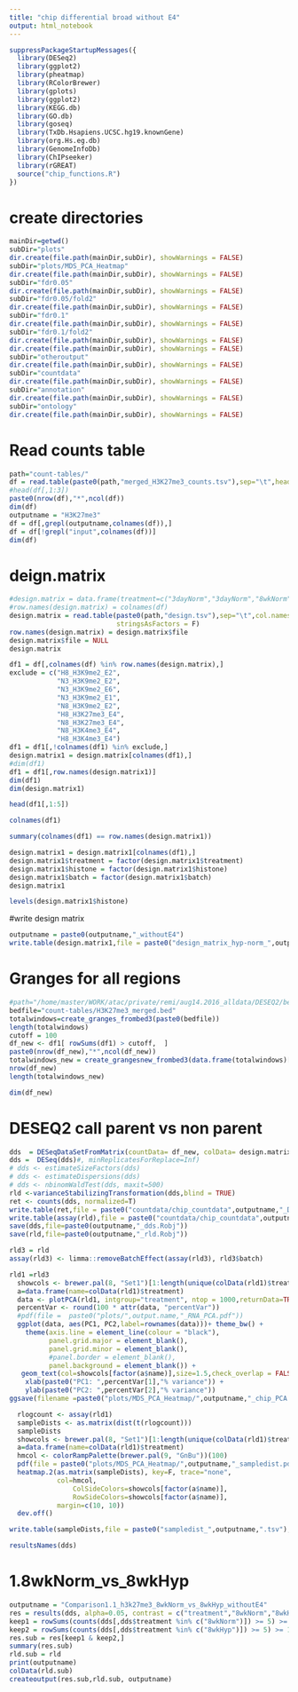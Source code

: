 ```yaml
---
title: "chip differential broad without E4"
output: html_notebook
---
```




```r
suppressPackageStartupMessages({
  library(DESeq2)
  library(ggplot2)
  library(pheatmap)
  library(RColorBrewer)
  library(gplots)
  library(ggplot2)
  library(KEGG.db)
  library(GO.db)
  library(goseq)
  library(TxDb.Hsapiens.UCSC.hg19.knownGene)
  library(org.Hs.eg.db)
  library(GenomeInfoDb)
  library(ChIPseeker)
  library(rGREAT)
  source("chip_functions.R")
})
```



# create directories
```r
mainDir=getwd()
subDir="plots"
dir.create(file.path(mainDir,subDir), showWarnings = FALSE)
subDir="plots/MDS_PCA_Heatmap"
dir.create(file.path(mainDir,subDir), showWarnings = FALSE)
subDir="fdr0.05"
dir.create(file.path(mainDir,subDir), showWarnings = FALSE)
subDir="fdr0.05/fold2"
dir.create(file.path(mainDir,subDir), showWarnings = FALSE)
subDir="fdr0.1"
dir.create(file.path(mainDir,subDir), showWarnings = FALSE)
subDir="fdr0.1/fold2"
dir.create(file.path(mainDir,subDir), showWarnings = FALSE)
dir.create(file.path(mainDir,subDir), showWarnings = FALSE)
subDir="otheroutput"
dir.create(file.path(mainDir,subDir), showWarnings = FALSE)
subDir="countdata"
dir.create(file.path(mainDir,subDir), showWarnings = FALSE)
subDir="annotation"
dir.create(file.path(mainDir,subDir), showWarnings = FALSE)
subDir="ontology"
dir.create(file.path(mainDir,subDir), showWarnings = FALSE)
```

# Read counts table
```r
path="count-tables/"
df = read.table(paste0(path,"merged_H3K27me3_counts.tsv"),sep="\t",header=T,row.names = 1)
#head(df[,1:3])
paste0(nrow(df),"*",ncol(df))
dim(df)
outputname = "H3K27me3"
df = df[,grepl(outputname,colnames(df)),]
df = df[!grepl("input",colnames(df))]
dim(df)
```

# deign.matrix
```r
#design.matrix = data.frame(treatment=c("3dayNorm","3dayNorm","8wkNorm","8wkNorm","8wkHyp","8wkHyp"))
#row.names(design.matrix) = colnames(df)
design.matrix = read.table(paste0(path,"design.tsv"),sep="\t",col.names=c("file","treatment","histone","batch"),
                           stringsAsFactors = F)
row.names(design.matrix) = design.matrix$file
design.matrix$file = NULL
design.matrix
```


```r
df1 = df[,colnames(df) %in% row.names(design.matrix),]
exclude = c("H8_H3K9me2_E2",
            "N3_H3K9me2_E2",
            "N3_H3K9me2_E6",
            "N3_H3K9me2_E1",
            "N8_H3K9me2_E2",
            "H8_H3K27me3_E4",
            "N8_H3K27me3_E4",
            "N8_H3K4me3_E4",
            "H8_H3K4me3_E4")
df1 = df1[,!colnames(df1) %in% exclude,]
design.matrix1 = design.matrix[colnames(df1),]
#dim(df1)
df1 = df1[,row.names(design.matrix1)]
dim(df1)
dim(design.matrix1)
```

```r
head(df1[,1:5])
```

```r
colnames(df1)
```

```r
summary(colnames(df1) == row.names(design.matrix1))
```


```r
design.matrix1 = design.matrix1[colnames(df1),]
design.matrix1$treatment = factor(design.matrix1$treatment)
design.matrix1$histone = factor(design.matrix1$histone)
design.matrix1$batch = factor(design.matrix1$batch)
design.matrix1
```

```r
levels(design.matrix1$histone)
```


#write design matrix
```r
outputname = paste0(outputname,"_withoutE4")
write.table(design.matrix1,file = paste0("design_matrix_hyp-norm_",outputname,".tsv"),sep = "\t", quote = F, col.names = NA)
```

# Granges for all regions
```r
#path="/home/master/WORK/atac/private/remi/aug14.2016_alldata/DESEQ2/bedfiles/"
bedfile="count-tables/H3K27me3_merged.bed"
totalwindows=create_granges_frombed3(paste0(bedfile))
length(totalwindows)
cutoff = 100
df_new <- df1[ rowSums(df1) > cutoff,  ]
paste0(nrow(df_new),"*",ncol(df_new))
totalwindows_new = create_grangesnew_frombed3(data.frame(totalwindows)[as.logical(rowSums(df1) >cutoff),])
nrow(df_new)
length(totalwindows_new)
```

```r
dim(df_new)
```

# DESEQ2 call parent vs non parent
```r
dds  = DESeqDataSetFromMatrix(countData= df_new, colData= design.matrix1, ~ treatment  + batch , rowRanges=totalwindows_new)
dds =  DESeq(dds)#, minReplicatesForReplace=Inf)
# dds <- estimateSizeFactors(dds)
# dds <- estimateDispersions(dds)
# dds <- nbinomWaldTest(dds, maxit=500)
rld <-varianceStabilizingTransformation(dds,blind = TRUE)
ret <- counts(dds, normalized=T) 
write.table(ret,file = paste0("countdata/chip_countdata",outputname,"_DESEQ2_norm.tsv"),sep="\t",row.names = TRUE,quote = FALSE,col.names = NA)
write.table(assay(rld),file = paste0("countdata/chip_countdata",outputname,"_RLD.tsv"),sep="\t",row.names = TRUE,quote = FALSE,col.names = NA)
save(dds,file=paste0(outputname,"_dds.Robj"))
save(rld,file=paste0(outputname,"_rld.Robj"))
```

```r
rld3 = rld
assay(rld3) <- limma::removeBatchEffect(assay(rld3), rld3$batch)

rld1 =rld3
  showcols <- brewer.pal(8, "Set1")[1:length(unique(colData(rld1)$treatment))]
  a=data.frame(name=colData(rld1)$treatment)
  data <- plotPCA(rld1, intgroup="treatment", ntop = 1000,returnData=TRUE)
  percentVar <- round(100 * attr(data, "percentVar"))
  #pdf(file =  paste0("plots/",output.name,"_RNA_PCA.pdf"))
  ggplot(data, aes(PC1, PC2,label=rownames(data)))+ theme_bw() +
    theme(axis.line = element_line(colour = "black"),
          panel.grid.major = element_blank(),
          panel.grid.minor = element_blank(),
          #panel.border = element_blank(),
          panel.background = element_blank()) +
   geom_text(col=showcols[factor(a$name)],size=1.5,check_overlap = FALSE)+
    xlab(paste0("PC1: ",percentVar[1],"% variance")) +
    ylab(paste0("PC2: ",percentVar[2],"% variance"))
ggsave(filename =paste0("plots/MDS_PCA_Heatmap/",outputname,"_chip_PCA.pdf") )

  rlogcount <- assay(rld1)
  sampleDists <- as.matrix(dist(t(rlogcount)))
  sampleDists
  showcols <- brewer.pal(8, "Set1")[1:length(unique(colData(rld1)$treatment))]
  a=data.frame(name=colData(rld1)$treatment)
  hmcol <- colorRampPalette(brewer.pal(9, "GnBu"))(100)
  pdf(file = paste0("plots/MDS_PCA_Heatmap/",outputname,"_sampledist.pdf"))
  heatmap.2(as.matrix(sampleDists), key=F, trace="none",
            col=hmcol,
                ColSideColors=showcols[factor(a$name)], 
                RowSideColors=showcols[factor(a$name)],
            margin=c(10, 10))
  dev.off()
```

```r
write.table(sampleDists,file = paste0("sampledist_",outputname,".tsv"),sep="\t",quote = F,col.names = NA)
```

```r
resultsNames(dds)
```



# 1.8wkNorm_vs_8wkHyp
```r
outputname = "Comparison1.1_h3k27me3_8wkNorm_vs_8wkHyp_withoutE4"
res = results(dds, alpha=0.05, contrast = c("treatment","8wkNorm","8wkHyp"),format = "GRanges")
keep1 = rowSums(counts(dds[,dds$treatment %in% c("8wkNorm")]) >= 5) >= 1
keep2 = rowSums(counts(dds[,dds$treatment %in% c("8wkHyp")]) >= 5) >= 1
res.sub = res[keep1 & keep2,]
summary(res.sub)
rld.sub = rld
print(outputname)
colData(rld.sub)
createoutput(res.sub,rld.sub, outputname)
```


